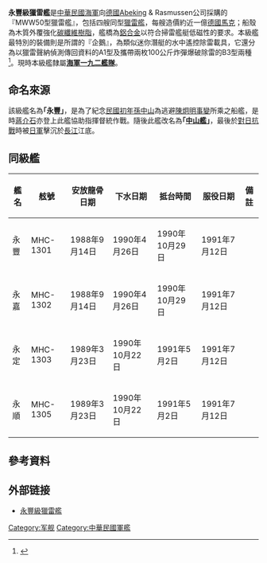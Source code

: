 {{Refimprove|time=2019-05-02T13:19:47+00:00}}
{{Link style|time=2015-12-11T07:41:52+00:00}}
{{軍艦模板
|名稱= 永豐級獵雷艦 [[File:Flag_of_the_Republic_of_China.svg|30px]]
|圖片= [[File:ROCN_Yung_Chia_(MHC-1302)_Shipped_at_No.7_East_Pier,_Zuoying_Naval_Base_20161112a.jpg|200px]]
|照片說明=永豐級獵雷艦永嘉艦（MHC-1302）
|艦種= [[獵雷艦|獵雷艦]]
|艦名= 
|擁有國= {{ROC}}
|前型= 
|次型= 
|同型= 共4艘
|製造= [[德國|德國]][[:de:Abeking_&_Rasmussen|Abeking & Rasmussen]]廠
|動工= 1988年9月14日
|下水= 1990年4月26日
|退役= 
|服役=  1991年7月12日
|結局= 
|狀態= {{green|服役中}}
|排水= 
|標準= 464.2噸
|基準= 
|滿載= 558.3噸
|長度= 49.9公尺
|闊度= 9.8公尺
|吃水= 2.6公尺
|飛行=
|鍋爐= 兩部 MTU 8V396 TB93型柴油機
|引擎= 2,180匹馬力，雙軸 VSP
|極速= 15節〔28公里/小時〕
|續航= 12節〔22公里/小時〕<br />/2,877浬〔5,328公里〕
|燃料= [[柴油|柴油]]
|乘員= 45員<br />艦長[[中校|中校]]編階
|艦載機= 
|裝備= 1 x [[T-75_20毫米機砲|T-75 20mm機砲]]<br>Mk 36干擾彈發射器
|裝甲= 
|偵搜設備= 1 x Decca導航雷達
|射控裝置=
|電戰系統=
|其它= 獵雷裝備：<br />1 x Thomson-Sintra TSM-2022獵雷聲納<br />1 x Thomson-Sintra IBISV水雷作戰系統<br />2 x 企鵝水下獵雷載具(A1與B3各x1)
}}

'''永豐級獵雷艦'''是[[中華民國海軍|中華民國海軍]]向[[德國|德國]]Abeking & Rasmussen公司採購的『MWW50型獵雷艦』，包括四艘同型[[獵雷艦|獵雷艦]]，每艘造價約近一億[[德國馬克|德國馬克]]；船殼為木質外覆強化[[碳纖維|碳纖維]][[樹脂|樹脂]]，艦橋為[[鋁合金|鋁合金]]以符合掃雷艦艇低磁性的要求。本級艦最特別的裝備則是所謂的『企鵝』，為類似迷你潛艇的水中遙控除雷載具，它還分為以獵雷聲納偵測傳回資料的A1型及攜帶兩枚100公斤炸彈爆破除雷的B3型兩種<ref>{{Cite web |url=http://mil.news.sina.com.cn/2005-11-02/1420328258.html |title=台军出动德制永丰级猎雷舰搜索韩国沉船(图) |access-date=2013-06-08 |archive-date=2019-09-09 |archive-url=https://web.archive.org/web/20190909183512/http://mil.news.sina.com.cn/2005-11-02/1420328258.html |dead-url=no }}</ref>。現時本級艦隸屬'''[[中華民國海軍#艦隊|海軍一九二艦隊]]'''。

==命名來源==
該級艦名為'''｢永豐｣'''，是為了紀念[[民國初年|民國初年]][[孫中山|孫中山]]為逃避[[陳炯明事變|陳炯明事變]]所乘之船艦，是時[[蔣介石|蔣介石]]亦登上此艦協助指揮督統作戰。隨後此艦改名為'''｢[[中山艦|中山艦]]｣'''，最後於[[對日抗戰|對日抗戰]]時被[[日軍|日軍]]擊沉於[[長江|長江]]江底。

== 同級艦 ==
{| class="sortable wikitable" border="1" align="center" style="font-size:smaller"
|-
! 艦名
! 舷號
! 安放龍骨日期
! 下水日期
! 抵台時間
! 服役日期
! 備註
|-
| 永豐 || MHC-1301 || 1988年9月14日 || 1990年4月26日 || 1990年10月29日 || 1991年7月12日 || 
|-
| 永嘉 || MHC-1302 || 1988年9月14日 || 1990年4月26日 || 1990年10月29日 || 1991年7月12日 ||
|-
| 永定 || MHC-1303 || 1989年3月23日 || 1990年10月22日 || 1991年5月2日 || 1991年7月12日 ||
|-
| 永順 || MHC-1305 || 1989年3月23日 || 1990年10月22日 || 1991年5月2日 || 1991年7月12日 ||
|}

== 參考資料 ==
{{Reflist}}

== 外部链接 ==
* [http://www.mdc.idv.tw/mdc/navy/rocnavy/MHC1301.htm 永豐級獵雷艦] {{Wayback|url=http://www.mdc.idv.tw/mdc/navy/rocnavy/MHC1301.htm |date=20180226030645 }}

{{中華民國海軍艦艇}}
[[Category:军舰|Category:军舰]]
[[Category:中華民國軍艦|Category:中華民國軍艦]]